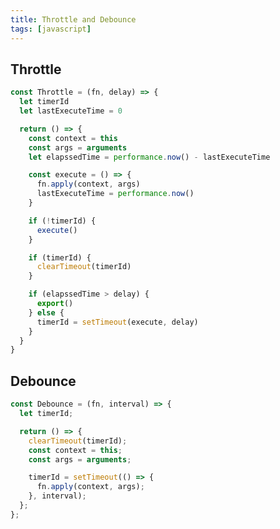 ```yaml
---
title: Throttle and Debounce
tags: [javascript]
---
```


## Throttle

```javascript
const Throttle = (fn, delay) => {
  let timerId
  let lastExecuteTime = 0

  return () => {
    const context = this
    const args = arguments
    let elapssedTime = performance.now() - lastExecuteTime

    const execute = () => {
      fn.apply(context, args)
      lastExecuteTime = performance.now()
    }

    if (!timerId) {
      execute()
    }

    if (timerId) {
      clearTimeout(timerId)
    }

    if (elapssedTime > delay) {
      export()
    } else {
      timerId = setTimeout(execute, delay)
    }
  }
}
```

## Debounce

```javascript
const Debounce = (fn, interval) => {
  let timerId;

  return () => {
    clearTimeout(timerId);
    const context = this;
    const args = arguments;

    timerId = setTimeout(() => {
      fn.apply(context, args);
    }, interval);
  };
};
```
